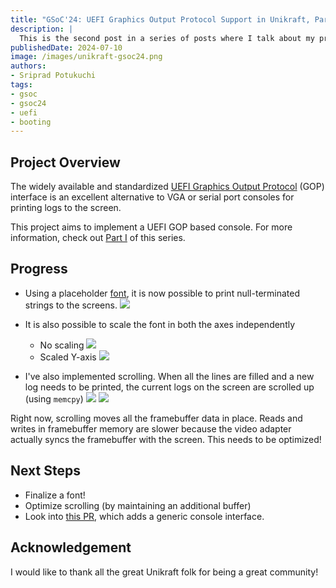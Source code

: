 ```yaml
---
title: "GSoC'24: UEFI Graphics Output Protocol Support in Unikraft, Part II"
description: |
  This is the second post in a series of posts where I talk about my progress with the project.
publishedDate: 2024-07-10
image: /images/unikraft-gsoc24.png
authors:
- Sriprad Potukuchi
tags:
- gsoc
- gsoc24
- uefi
- booting
---
```


## Project Overview

The widely available and standardized [UEFI Graphics Output Protocol](https://uefi.org/specs/UEFI/2.10/12_Protocols_Console_Support.html#efi-graphics-output-protocol) (GOP) interface is an excellent alternative to VGA or serial port consoles for printing logs to the screen.

This project aims to implement a UEFI GOP based console.
For more information, check out [Part I](https://unikraft.org/blog/2024-06-18-gsoc-uefi-gop) of this series.

## Progress

- Using a placeholder [font](https://github.com/dhepper/font8x8), it is now possible to print null-terminated strings to the screens.
  <Image
        src="/images/uefi-gop-first-text-render.png"
  />

- It is also possible to scale the font in both the axes independently
    - No scaling
      <Image
            src="/images/uefi-gop-scaled-text-1.png"
      />
    - Scaled Y-axis
      <Image
            src="/images/uefi-gop-scaled-text-2.png"
      />

- I've also implemented scrolling. When all the lines are filled and a new log needs to be printed, the current logs on the screen are scrolled up (using `memcpy`)
  <Image
        src="/images/uefi-gop-before-scrolling.png"
  />
  <Image
        src="/images/uefi-gop-after-scrolling.png"
  />

Right now, scrolling moves all the framebuffer data in place.
Reads and writes in framebuffer memory are slower because the video adapter actually syncs the framebuffer with the screen.
This needs to be optimized!

## Next Steps

- Finalize a font!
- Optimize scrolling (by maintaining an additional buffer)
- Look into [this PR](https://github.com/unikraft/unikraft/pull/1464), which adds a generic console interface.

## Acknowledgement

I would like to thank all the great Unikraft folk for being a great community!
